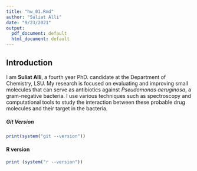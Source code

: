 ```yaml
---
title: "hw_01.Rmd"
author: "Suliat Alli"
date: "9/23/2021"
output:
  pdf_document: default
  html_document: default
---
```

## Introduction

I am **Suliat Alli**, a fourth year PhD. candidate at the Department of Chemistry, LSU. My research is focused on evaluating and improving small molecules that can serve as antibiotics against *Pseudomonas aeruginosa*, a gram-negative bacteria. I use various techniques such as spectroscopy and computational tools to study the interaction between these probable drug molecules and their target in the bacteria. 

##### Git Version
``` r
print(system("git --version"))
```

#### R version
``` r
print (system("r --version"))
```


